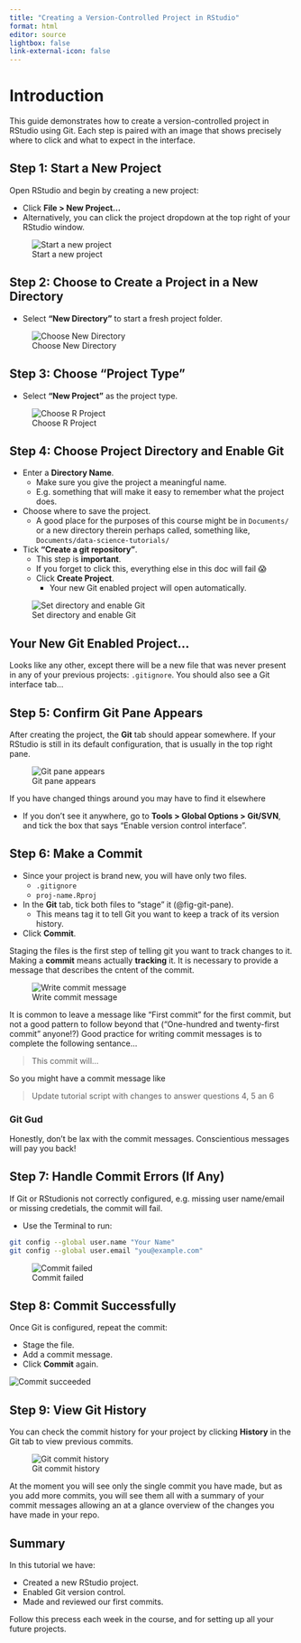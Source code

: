 ```yaml
---
title: "Creating a Version-Controlled Project in RStudio"
format: html
editor: source
lightbox: false
link-external-icon: false
---
```


# Introduction

This guide demonstrates how to create a version-controlled project in RStudio
using Git.
Each step is paired with an image that shows precisely where to click and what to expect in the interface.



## Step 1: Start a New Project

Open RStudio and begin by creating a new project:

- Click __File \> New Project...__
- Alternatively, you can click the project dropdown at the top right of your RStudio window.

![Start a new project](images/git-r/01_rs-new-proj.png){#fig-new-proj}



## Step 2: Choose to Create a Project in a New Directory

- Select __"New Directory"__ to start a fresh project folder.

![Choose New Directory](images/git-r/02_proj-new-dir.png){#fig-new-dir}



## Step 3: Choose "Project Type"

- Select __"New Project"__ as the project type.

![Choose R Project](images/git-r/03_proj-type.png){#fig-prog-type}



## Step 4: Choose Project Directory and Enable Git

- Enter a __Directory Name__.
    - Make sure you give the project a meaningful name.
    - E.g. something that will make it easy to remember what the project does.
- Choose where to save the project.
    - A good place for the purposes of this course might be in `Documents/` or a new directory therein perhaps called, something like, `Documents/data-science-tutorials/`
- Tick __"Create a git repository"__.
    - This step is __important__.
    - If you forget to click this, everything else in this doc will fail 😱
    - Click __Create Project__.
        - Your new Git enabled project will open automatically.

![Set directory and enable Git](images/git-r/04_choose-proj-dir.png){#fig-proj-dir}

## Your New Git Enabled Project...

Looks like any other, except there will be a new file that was never present in any of your previous projects: `.gitignore`.
You should also see a Git interface tab...

## Step 5: Confirm Git Pane Appears

After creating the project, the __Git__ tab should appear somewhere.
If your RStudio is still in its default configuration, that is usually in the top right pane.

![Git pane appears](images/git-r/05_new-git-pane.png){#fig-git-pane}

If you have changed things around you may have to find it elsewhere

- If you don’t see it anywhere, go to __Tools \> Global Options \> Git/SVN__, and tick the box that says "Enable version control interface".


## Step 6: Make a Commit

- Since your project is brand new, you will have only two files.
    - `.gitignore`
    - `proj-name.Rproj`
- In the __Git__ tab, tick both files to "stage" it (@fig-git-pane).
    - This means tag it to tell Git you want to keep a track of its version history.
- Click __Commit__.

Staging the files is the first step of telling git you want to track changes to it.
Making a __commit__ means actually __tracking__ it.
It is necessary to provide a message that describes the cntent of the commit.

![Write commit message](images/git-r/06_commit-message.png){#fig-commit-msg}

It is common to leave a message like "First commit" for the first commit, but not a good pattern to follow beyond that ("One-hundred and twenty-first commit" anyone!?)
Good practice for writing commit messages is to complete the following sentance...

> This commit will...

So you might have a commit message like 

> Update tutorial script with changes to answer questions 4, 5 an 6

:::{.callout-tip icon='false' collapse=true}
### Git Gud

Honestly, don't be lax with the commit messages.
Conscientious messages will pay you back!
:::

## Step 7: Handle Commit Errors (If Any)

If Git or RStudionis not correctly configured, e.g. missing user name/email or missing credetials, the commit will fail.

- Use the Terminal to run:

``` bash
git config --global user.name "Your Name"
git config --global user.email "you@example.com"
```

![Commit failed](images/git-r/07_commit-fail.png){#fig-commit-fail}



## Step 8: Commit Successfully

Once Git is configured, repeat the commit:

- Stage the file.
- Add a commit message.
- Click __Commit__ again.

![Commit succeeded](images/git-r/07_commit-success.png){#fig-commit-success}
<!-- Image does not currently actually show success. I need to provide some details to RStudio or someting -->


## Step 9: View Git History

You can check the commit history for your project by clicking __History__ in the Git tab to view previous commits.

![Git commit history](images/git-r/08_git-history.png){#fig-git-history}

At the moment you will see only the single commit you have made, but as you add more commits, you will see them all with a summary of your commit messages allowing an at a glance overview of the changes you have made in your repo.

:::{.callout-tip icon='false' collapse=true}
## Summary

In this tutorial we have:

- Created a new RStudio project.
- Enabled Git version control.
- Made and reviewed our first commits.

Follow this precess each week in the course, and for setting up all your future projects.
:::
